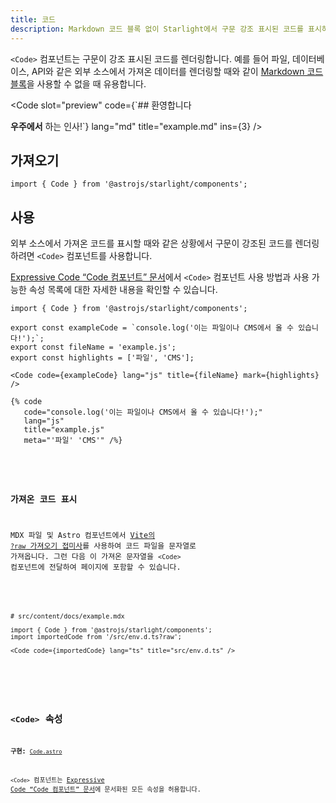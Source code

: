 ```yaml
---
title: 코드
description: Markdown 코드 블록 없이 Starlight에서 구문 강조 표시된 코드를 표시하는 방법을 알아보세요.
---
```



`<Code>` 컴포넌트는 구문이 강조 표시된 코드를 렌더링합니다.
예를 들어 파일, 데이터베이스, API와 같은 외부 소스에서 가져온 데이터를 렌더링할 때와 같이 [Markdown 코드 블록](/ko/guides/authoring-content/#코드-블록)을 사용할 수 없을 때 유용합니다.


<Preview>

<Code
	slot="preview"
	code={`## 환영합니다

**우주에서** 하는 인사!`}
lang="md"
title="example.md"
ins={3}
/>

</Preview>

## 가져오기

```tsx
import { Code } from '@astrojs/starlight/components';
```

## 사용

외부 소스에서 가져온 코드를 표시할 때와 같은 상황에서 구문이 강조된 코드를 렌더링하려면 `<Code>` 컴포넌트를 사용합니다.

[Expressive Code “Code 컴포넌트” 문서](https://expressive-code.com/key-features/code-component/)에서 `<Code>` 컴포넌트 사용 방법과 사용 가능한 속성 목록에 대한 자세한 내용을 확인할 수 있습니다.

<Preview>

```mdx
import { Code } from '@astrojs/starlight/components';

export const exampleCode = `console.log('이는 파일이나 CMS에서 올 수 있습니다!');`;
export const fileName = 'example.js';
export const highlights = ['파일', 'CMS'];

<Code code={exampleCode} lang="js" title={fileName} mark={highlights} />
```

<Fragment slot="markdoc">

```markdoc
{% code
   code="console.log('이는 파일이나 CMS에서 올 수 있습니다!');"
   lang="js"
   title="example.js"
   meta="'파일' 'CMS'" /%}
```

</Fragment>


<Code
	slot="preview"
	code={exampleCode}
	lang="js"
	title={fileName}
	mark={highlights}
/>

</Preview>

### 가져온 코드 표시

MDX 파일 및 Astro 컴포넌트에서 [Vite의 `?raw` 가져오기 접미사](https://ko.vite.dev/guide/assets#importing-asset-as-string)를 사용하여 코드 파일을 문자열로 가져옵니다.
그런 다음 이 가져온 문자열을 `<Code>` 컴포넌트에 전달하여 페이지에 포함할 수 있습니다.

<Preview>

```mdx "?raw"
# src/content/docs/example.mdx

import { Code } from '@astrojs/starlight/components';
import importedCode from '/src/env.d.ts?raw';

<Code code={importedCode} lang="ts" title="src/env.d.ts" />
```


<Code slot="preview" code={importedCode} lang="ts" title="src/env.d.ts" />

</Preview>

## `<Code>` 속성

**구현:** [`Code.astro`](https://github.com/expressive-code/expressive-code/blob/main/packages/astro-expressive-code/components/Code.astro)

`<Code>` 컴포넌트는 [Expressive Code “Code 컴포넌트” 문서](https://expressive-code.com/key-features/code-component/#available-props)에 문서화된 모든 속성을 허용합니다.
